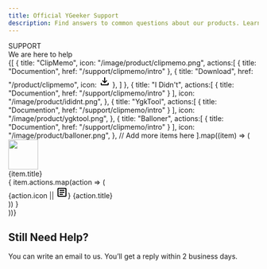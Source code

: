 ```yaml
---
title: Official YGeeker Support
description: Find answers to common questions about our products. Learn how to update your account, protect your privacy, and more.
---
```



<section className="flex min-h-[40vh] w-full flex-col items-center justify-center py-4 text-center font-koulen">
	<div className="text-2xl text-slate-600">SUPPORT</div>
	<div className="text-5xl leading-[1.07143] sm:text-8xl">
		We are here to help
	</div>
</section>
<section className="flex justify-center px-4 sm:px-0">
	<div className="grid w-[976px] grid-cols-1 gap-4 py-2 md:grid-cols-3">
		{[
			{
				title: "ClipMemo",
				icon: "/image/product/clipmemo.png",
				actions:[
					{
						title: "Documention",
						href: "/support/clipmemo/intro"
					},
					{
						title: "Download",
						href: "/product/clipmemo",
						icon: <svg className="fill-blue-600" xmlns="http://www.w3.org/2000/svg" height="24" viewBox="0 -960 960 960" width="24"><path d="M480-320 280-520l56-58 104 104v-326h80v326l104-104 56 58-200 200ZM240-160q-33 0-56.5-23.5T160-240v-120h80v120h480v-120h80v120q0 33-23.5 56.5T720-160H240Z"/></svg>
					},
				]
			},
			{
				title: "I Didn't",
				actions:[
					{
						title: "Documention",
						href: "/support/clipmemo/intro"
					}
				],
				icon: "/image/product/ididnt.png",
			},
			{
				title: "YgkTool",
				actions:[
					{
						title: "Documention",
						href: "/support/clipmemo/intro"
					}
				],
				icon: "/image/product/ygktool.png",
			},
			{
				title: "Balloner",
				actions:[
					{
						title: "Documention",
						href: "/support/clipmemo/intro"
					}
				],
				icon: "/image/product/balloner.png",
			},
			// Add more items here
		].map((item) => (
			<div key={item.route} className="flex flex-col overflow-hidden rounded-xl bg-white px-8 py-6">
				<Image
					className="rounded-xl"
					alt=""
					height="60"
					width="60"
					src={item.icon}
				></Image>
				<div className="w-full py-4 text-xl">
					{item.title}
				</div>
				<div className="space-y-2">
				{
					item.actions.map(action => (
						<div key={action.title} className="flex space-x-2">
							{action.icon || <svg className="fill-blue-600" xmlns="http://www.w3.org/2000/svg" height="24" viewBox="0 -960 960 960" width="24"><path d="M280-280h280v-80H280v80Zm0-160h400v-80H280v80Zm0-160h400v-80H280v80Zm-80 480q-33 0-56.5-23.5T120-200v-560q0-33 23.5-56.5T200-840h560q33 0 56.5 23.5T840-760v560q0 33-23.5 56.5T760-120H200Zm0-80h560v-560H200v560Zm0-560v560-560Z"/></svg>}
							<Link href={action.href} className="text-blue-600 hover:underline">{action.title}</Link>
						</div>
					))
				}
				</div>
			</div>
    	))}
    </div>

</section>
<section className="mt-10 flex justify-center bg-blue-400 p-12 text-white">
	<div className="max-w-[900px] text-center">
		<h2 className="mb-4 text-3xl">Still Need Help?</h2>
		<div>
			You can write an email to us. You’ll get a reply within 2 business
			days.
		</div>
	</div>
</section>
